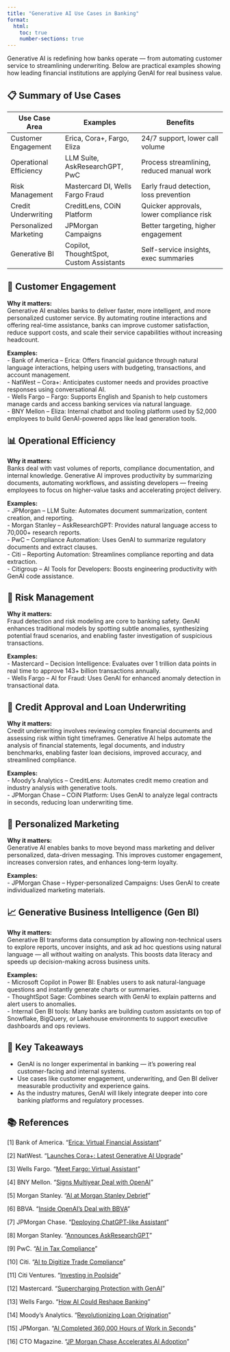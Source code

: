 ```yaml
---
title: "Generative AI Use Cases in Banking"
format:
  html:
    toc: true
    number-sections: true
---
```


Generative AI is redefining how banks operate — from automating customer service to streamlining underwriting. Below are practical examples showing how leading financial institutions are applying GenAI for real business value.

## 📋 Summary of Use Cases

| Use Case Area             | Examples                             | Benefits                                 |
|---------------------------|--------------------------------------|------------------------------------------|
| Customer Engagement       | Erica, Cora+, Fargo, Eliza           | 24/7 support, lower call volume          |
| Operational Efficiency    | LLM Suite, AskResearchGPT, PwC       | Process streamlining, reduced manual work|
| Risk Management           | Mastercard DI, Wells Fargo Fraud     | Early fraud detection, loss prevention   |
| Credit Underwriting       | CreditLens, COiN Platform            | Quicker approvals, lower compliance risk |
| Personalized Marketing    | JPMorgan Campaigns                   | Better targeting, higher engagement      |
| Generative BI             | Copilot, ThoughtSpot, Custom Assistants| Self-service insights, exec summaries  |

## 🏦 Customer Engagement

::: {.callout appearance="simple" title=""}
**Why it matters:**  
Generative AI enables banks to deliver faster, more intelligent, and more personalized customer service. By automating routine interactions and offering real-time assistance, banks can improve customer satisfaction, reduce support costs, and scale their service capabilities without increasing headcount.
:::

**Examples:**  
- Bank of America – Erica: Offers financial guidance through natural language interactions, helping users with budgeting, transactions, and account management.  
- NatWest – Cora+: Anticipates customer needs and provides proactive responses using conversational AI.  
- Wells Fargo – Fargo: Supports English and Spanish to help customers manage cards and access banking services via natural language.  
- BNY Mellon – Eliza: Internal chatbot and tooling platform used by 52,000 employees to build GenAI-powered apps like lead generation tools.

## 📊 Operational Efficiency

::: {.callout appearance="simple" title=""}
**Why it matters:**  
Banks deal with vast volumes of reports, compliance documentation, and internal knowledge. Generative AI improves productivity by summarizing documents, automating workflows, and assisting developers — freeing employees to focus on higher-value tasks and accelerating project delivery.
:::

**Examples:**  
- JPMorgan – LLM Suite: Automates document summarization, content creation, and reporting.  
- Morgan Stanley – AskResearchGPT: Provides natural language access to 70,000+ research reports.  
- PwC – Compliance Automation: Uses GenAI to summarize regulatory documents and extract clauses.  
- Citi – Reporting Automation: Streamlines compliance reporting and data extraction.  
- Citigroup – AI Tools for Developers: Boosts engineering productivity with GenAI code assistance.

## 🔐 Risk Management

::: {.callout appearance="simple" title=""}
**Why it matters:**  
Fraud detection and risk modeling are core to banking safety. GenAI enhances traditional models by spotting subtle anomalies, synthesizing potential fraud scenarios, and enabling faster investigation of suspicious transactions.
:::

**Examples:**  
- Mastercard – Decision Intelligence: Evaluates over 1 trillion data points in real time to approve 143+ billion transactions annually.  
- Wells Fargo – AI for Fraud: Uses GenAI for enhanced anomaly detection in transactional data.

## 📝 Credit Approval and Loan Underwriting

::: {.callout appearance="simple" title=""}
**Why it matters:**  
Credit underwriting involves reviewing complex financial documents and assessing risk within tight timeframes. Generative AI helps automate the analysis of financial statements, legal documents, and industry benchmarks, enabling faster loan decisions, improved accuracy, and streamlined compliance.
:::

**Examples:**  
- Moody’s Analytics – CreditLens: Automates credit memo creation and industry analysis with generative tools.  
- JPMorgan Chase – COiN Platform: Uses GenAI to analyze legal contracts in seconds, reducing loan underwriting time.

## 📣 Personalized Marketing

::: {.callout appearance="simple" title=""}
**Why it matters:**  
Generative AI enables banks to move beyond mass marketing and deliver personalized, data-driven messaging. This improves customer engagement, increases conversion rates, and enhances long-term loyalty.
:::

**Examples:**  
- JPMorgan Chase – Hyper-personalized Campaigns: Uses GenAI to create individualized marketing materials.

## 📈 Generative Business Intelligence (Gen BI)

::: {.callout appearance="simple" title=""}
**Why it matters:**  
Generative BI transforms data consumption by allowing non-technical users to explore reports, uncover insights, and ask ad hoc questions using natural language — all without waiting on analysts. This boosts data literacy and speeds up decision-making across business units.
:::

**Examples:**  
- Microsoft Copilot in Power BI: Enables users to ask natural-language questions and instantly generate charts or summaries.  
- ThoughtSpot Sage: Combines search with GenAI to explain patterns and alert users to anomalies.  
- Internal Gen BI tools: Many banks are building custom assistants on top of Snowflake, BigQuery, or Lakehouse environments to support executive dashboards and ops reviews.

## 🧾 Key Takeaways

- GenAI is no longer experimental in banking — it's powering real customer-facing and internal systems.
- Use cases like customer engagement, underwriting, and Gen BI deliver measurable productivity and experience gains.
- As the industry matures, GenAI will likely integrate deeper into core banking platforms and regulatory processes.

## 📚 References

[1] Bank of America. “[Erica: Virtual Financial Assistant](https://info.bankofamerica.com/en/digital-banking/erica)”

[2] NatWest. “[Launches Cora+: Latest Generative AI Upgrade](https://www.natwestgroup.com/news-and-insights/news-room/press-releases/data-and-technology/2024/jun/natwest-launches-cora-plus-the-latest-generative-ai-upgrade-to-t.html)”

[3] Wells Fargo. “[Meet Fargo: Virtual Assistant](https://sites.wf.com/fargo/)”

[4] BNY Mellon. “[Signs Multiyear Deal with OpenAI](https://www.wsj.com/articles/bny-americas-oldest-bank-signs-multiyear-deal-with-openai-74987d1d?st=zWQR4X&reflink=article_email_share)”

[5] Morgan Stanley. “[AI at Morgan Stanley Debrief](https://www.morganstanley.com/press-releases/ai-at-morgan-stanley-debrief-launch)”

[6] BBVA. “[Inside OpenAI’s Deal with BBVA](https://www.wsj.com/articles/six-months-thousands-of-gpts-and-some-big-unknowns-inside-openais-deal-with-bbva-5d6f1c03)”

[7] JPMorgan Chase. “[Deploying ChatGPT-like Assistant](https://www.cnbc.com/2024/08/09/jpmorgan-chase-ai-artificial-intelligence-assistant-chatgpt-openai.html)”

[8] Morgan Stanley. “[Announces AskResearchGPT](https://www.morganstanley.com/press-releases/morgan-stanley-research-announces-askresearchgpt)”

[9] PwC. “[AI in Tax Compliance](https://www.pwc.com/gx/en/services/tax/connected-tax-compliance/build-trust-ai-tax-compliance.html?utm_source=chatgpt.com)”

[10] Citi. “[AI to Digitize Trade Compliance](https://www.citigroup.com/global/news/press-release/2019/citi-global-trade-uses-ai-to-digitie-compliance-in-next-generational-project?utm_source=chatgpt.com)”

[11] Citi Ventures. “[Investing in Poolside](https://www.citi.com/ventures/perspectives/pressrelease/investing-in-poolside.html)”

[12] Mastercard. “[Supercharging Protection with GenAI](https://www.mastercard.com/news/press/2024/february/mastercard-supercharges-consumer-protection-with-gen-ai/)”

[13] Wells Fargo. “[How AI Could Reshape Banking](https://stories.wf.com/artificial-intelligence-has-the-potential-to-reshape-banking/)”

[14] Moody’s Analytics. “[Revolutionizing Loan Origination](https://www.moodys.com/web/en/us/insights/lending/revolutionizing-loan-origination-with-genai.html)”

[15] JPMorgan. “[AI Completed 360,000 Hours of Work in Seconds](https://futurism.com/an-ai-completed-360000-hours-of-finance-work-in-just-seconds)”

[16] CTO Magazine. “[JP Morgan Chase Accelerates AI Adoption](https://ctomagazine.com/jp-morgan-chase-accelerates-ai-adoption/)”